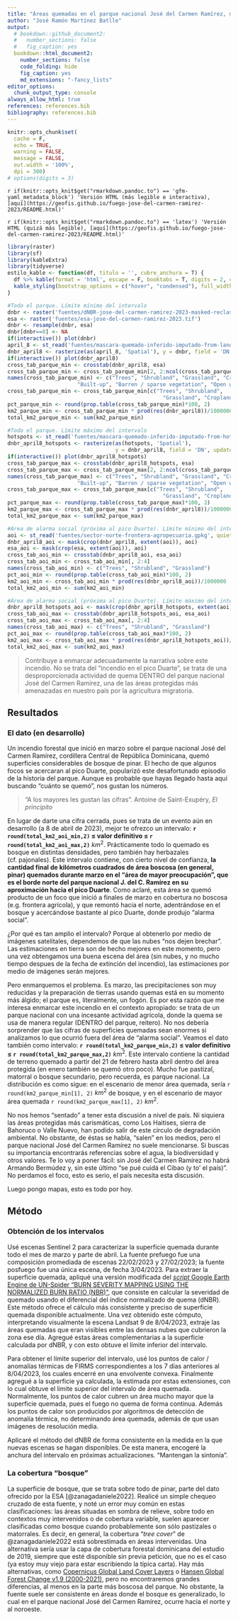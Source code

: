 ```yaml
---
title: "Áreas quemadas en el parque nacional José del Carmen Ramírez, marzo-abril 2023"
author: "José Ramón Martínez Batlle"
output:
  # bookdown::github_document2:
  #   number_sections: false
  #   fig_caption: yes
  bookdown::html_document2:
    number_sections: false
    code_folding: hide
    fig_caption: yes
    md_extensions: "-fancy_lists"
editor_options: 
  chunk_output_type: console
always_allow_html: true
references: references.bib
bibliography: references.bib
---
```


```r
knitr::opts_chunk$set(
  cache = F, 
  echo = TRUE,
  warning = FALSE,
  message = FALSE,
  out.width = '100%',
  dpi = 300)
# options(digits = 3)
```

`r if(knitr::opts_knit$get("rmarkdown.pandoc.to") == 'gfm-yaml_metadata_block') 'Versión HTML (más legible e interactiva), [aquí](https://geofis.github.io/fuego-jose-del-carmen-ramirez-2023/README.html)'`

`r if(knitr::opts_knit$get("rmarkdown.pandoc.to") == 'latex') 'Versión HTML (quizá más legible), [aquí](https://geofis.github.io/fuego-jose-del-carmen-ramirez-2023/README.html)'`

```r
library(raster)
library(sf)
library(kableExtra)
library(tidyverse)
estilo_kable <- function(df, titulo = '', cubre_anchura = T) {
  df %>% kable(format = 'html', escape = F, booktabs = T, digits = 2, caption = titulo) %>%
  kable_styling(bootstrap_options = c("hover", "condensed"), full_width = cubre_anchura)
}
```



```r
#Todo el parque. Límite mínimo del intervalo
dnbr <- raster('fuentes/dNBR-jose-del-carmen-ramirez-2023-masked-reclass-majority.tif')
esa <- raster('fuentes/esa-jose-del-carmen-ramirez-2023.tif')
dnbr <- resample(dnbr, esa)
dnbr[dnbr==0] <- NA
if(interactive()) plot(dnbr)
april_8 <- st_read('fuentes/mascara-quemado-inferido-imputado-from-landsat-april-8.gpkg', quiet = T)
dnbr_april8 <- rasterize(as(april_8, 'Spatial'), y = dnbr, field = 'DN', update = T)
if(interactive()) plot(dnbr_april8)
cross_tab_parque_min <- crosstab(dnbr_april8, esa)
cross_tab_parque_min <- cross_tab_parque_min[2, 2:ncol(cross_tab_parque_min)]
names(cross_tab_parque_min) <- c("Trees", "Shrubland", "Grassland", "Cropland",
                      "Built-up", "Barren / sparse vegetation", "Open water")
cross_tab_parque_min <- cross_tab_parque_min[c("Trees", "Shrubland",
                                                 "Grassland", "Cropland")]
pct_parque_min <- round(prop.table(cross_tab_parque_min)*100, 2)
km2_parque_min <- cross_tab_parque_min * prod(res(dnbr_april8))/1000000
total_km2_parque_min <- sum(km2_parque_min)
```

```r
#Todo el parque. Límite máximo del intervalo
hotspots <- st_read('fuentes/mascara-quemado-inferido-imputado-from-hotspots.gpkg', quiet = T)
dnbr_april8_hotspots <- rasterize(as(hotspots, 'Spatial'),
                                  y = dnbr_april8, field = 'DN', update = T)
if(interactive()) plot(dnbr_april8_hotspots)
cross_tab_parque_max <- crosstab(dnbr_april8_hotspots, esa)
cross_tab_parque_max <- cross_tab_parque_max[2, 2:ncol(cross_tab_parque_max)]
names(cross_tab_parque_max) <- c("Trees", "Shrubland", "Grassland", "Cropland",
                      "Built-up", "Barren / sparse vegetation", "Open water")
cross_tab_parque_max <- cross_tab_parque_max[c("Trees", "Shrubland",
                                                 "Grassland", "Cropland")]
pct_parque_max <- round(prop.table(cross_tab_parque_max)*100, 2)
km2_parque_max <- cross_tab_parque_max * prod(res(dnbr_april8))/1000000
total_km2_parque_max <- sum(km2_parque_max)
```


```r
#Área de alarma social (próxima al pico Duarte). Límite mínimo del intervalo
aoi <- st_read('fuentes/sector-norte-frontera-agropecuaria.gpkg', quiet = T)
dnbr_april8_aoi <- mask(crop(dnbr_april8, extent(aoi)), aoi)
esa_aoi <- mask(crop(esa, extent(aoi)), aoi)
cross_tab_aoi_min <- crosstab(dnbr_april8_aoi, esa_aoi)
cross_tab_aoi_min <- cross_tab_aoi_min[, 2:4]
names(cross_tab_aoi_min) <- c("Trees", "Shrubland", "Grassland")
pct_aoi_min <- round(prop.table(cross_tab_aoi_min)*100, 2)
km2_aoi_min <- cross_tab_aoi_min * prod(res(dnbr_april8_aoi))/1000000
total_km2_aoi_min <- sum(km2_aoi_min)
```



```r
#Área de alarma social (próxima al pico Duarte). Límite máximo del intervalo
dnbr_april8_hotspots_aoi <- mask(crop(dnbr_april8_hotspots, extent(aoi)), aoi)
cross_tab_aoi_max <- crosstab(dnbr_april8_hotspots_aoi, esa_aoi)
cross_tab_aoi_max <- cross_tab_aoi_max[, 2:4]
names(cross_tab_aoi_max) <- c("Trees", "Shrubland", "Grassland")
pct_aoi_max <- round(prop.table(cross_tab_aoi_max)*100, 2)
km2_aoi_max <- cross_tab_aoi_max * prod(res(dnbr_april8_hotspots_aoi))/1000000
total_km2_aoi_max <- sum(km2_aoi_max)
```


> Contribuye a enmarcar adecuadamente la narrativa sobre este incendio. No se trata del "incendio en el pico Duarte", se trata de una desproporcionada actividad de quema DENTRO del parque nacional José del Carmen Ramírez, una de las áreas protegidas más amenazadas en nuestro país por la agricultura migratoria.

## Resultados

### El dato (en desarrollo)

Un incendio forestal que inició en marzo sobre el parque nacional José del Carmen Ramírez, cordillera Central de República Dominicana, quemó superficies considerables de bosque de pinar. El hecho de que algunos focos se acercaran al pico Duarte, popularizó este desafortunado episodio de la historia del parque. Aunque es probable que hayas llegado hasta aquí buscando "cuánto se quemó", nos gustan los números.

> "A los mayores les gustan las cifras". Antoine de Saint-Exupéry, *El principito*

En lugar de darte una cifra cerrada, pues se trata de un evento aún en desarrollo (a 8 de abril de 2023), mejor te ofrezco un intervalo: **`r round(total_km2_aoi_min,2)` $\leq$ valor definitivo $\leq$ `r round(total_km2_aoi_max,2)`** $km^2$. Prácticamente todo lo quemado es bosque en distintas densidades, pero también hay herbazales (cf. pajonales). Este intervalo contiene, con cierto nivel de confianza, **la cantidad final de kilómetros cuadrados de área boscosa (en general, pinar) quemados durante marzo en el "área de mayor preocupación", que es el borde norte del parque nacional J. del C. Ramírez en su aproximación hacia el pico Duarte**. Como aclaré, esta área se quemó producto de un foco que inició a finales de marzo en cobertura no boscosa (e.g. frontera agrícola), y que remontó hacia el norte, adentrándose en el bosque y acercándose bastante al pico Duarte, donde produjo "alarma social".

¿Por qué es tan amplio el intervalo? Porque al obtenerlo por medio de imágenes satelitales, dependemos de que las nubes "nos dejen brechar". Las estimaciones en tierra son de hecho mejores en este momento, pero una vez obtengamos una buena escena del área (sin nubes, y no mucho tiempo despues de la fecha de extinción del incendio), las estimaciones por medio de imágenes serán mejores.

Pero enmarquemos el problema. Es marzo, las precipitaciones son muy reducidas y la preparación de tierras usando quemas está en su momento más álgido; el parque es, literalmente, un fogón. Es por esta razón que me interesa enmarcar este incendio en el contexto apropiado: se trata de un parque nacional con una incesante actividad agrícola, donde la quema se usa de manera regular (DENTRO del parque, reitero). No nos debería sorprender que las cifras de superficies quemadas sean enormes si analizamos lo que ocurrió fuera del área de "alarma social". Veamos el dato también como intervalo: **`r round(total_km2_parque_min,2)` $\leq$ valor definitivo $\leq$ `r round(total_km2_parque_max,2)`** $km^2$. Este intervalo contiene la cantidad de terreno quemado a partir del 21 de febrero hasta abril dentro del área protegida (en enero también se quemó otro poco). Mucho fue pastizal, matorral o bosque secundario, pero recuerda, es parque nacional. La distribución es como sigue: en el escenario de menor área quemada, sería `r round(km2_parque_min[1], 2)` $km^2$ de bosque, y en el escenario de mayor área quemada `r round(km2_parque_max[1], 2)` $km^2$.

No nos hemos "sentado" a tener esta discusión a nivel de país. Ni siquiera las áreas protegidas más carismáticas, como Los Haitises, sierra de Bahoruco o Valle Nuevo, han podido salir de este círculo de degradación ambiental. No obstante, de éstas se habla, "salen" en los medios, pero el parque nacional José del Carmen Ramírez no suele mencionarse. Si buscas su importancia encontrarás referencias sobre el agua, la biodiversidad y otros valores. Te lo voy a poner fácil: sin José del Carmen Ramírez no habrá Armando Bermúdez y, sin este último "se pué cuidá el Cibao (y to' el país)". No perdamos el foco, esto es serio, el país necesita esta discusión.

Luego pongo mapas, esto es todo por hoy.

## Método

### Obtención de los intervalos

Usé escenas Sentinel 2 para caracterizar la superficie quemada durante todo el mes de marzo y parte de abril. La fuente prefuego fue una composición promediada de escenas 22/02/2023 y 27/02/2023; la fuente posfuego fue una única escena, de fecha 3/04/2023. Para extraer la superficie quemada, apliqué una versión modificada del [*script* Google Earth Engine de UN-Spider "BURN SEVERITY MAPPING USING THE NORMALIZED BURN RATIO (NBR)"](https://un-spider.org/advisory-support/recommended-practices/recommended-practice-burn-severity/burn-severity-earth-engine), que consiste en calcular la severidad de quemado usando el diferencial del índice normalizado de quema (dNBR). Este método ofrece el cálculo más consistente y preciso de superficie quemada disponible actualmente. Una vez obtenido este cómputo, interpretando visualmente la escena Landsat 9 de 8/04/2023, extraje las áreas quemadas que eran visibles entre las densas nubes que cubrieron la zona ese día. Agregué estas áreas complementarias a la superficie calculada por dNBR, y con esto obtuve el límite inferior del intervalo.

Para obtener el límite superior del intervalo, usé los puntos de calor / anomalías térmicas de FIRMS correspondientes a los 7 días anteriores al 8/04/2023, los cuales encerré en una envolvente convexa. Finalmente agregué a la superficie ya calculada, la estimada por estas extensiones, con lo cual obtuve el límite superior del intervalo de área quemada. Normalmente, los puntos de calor cubren un área mucho mayor que la superficie quemada, pues el fuego no quema de forma continua. Además los puntos de calor son producidos por algoritmos de detección de anomalía térmica, no determinando área quemada, además de que usan imágenes de resolución media.

Aplicaré el método del dNBR de forma consistente en la medida en la que nuevas escenas se hagan disponibles. De esta manera, encogeré la anchura del intervalo en próximas actualizaciones. "Mantengan la sintonía".

### La cobertura "bosque"

La superficie de bosque, que se trata sobre todo de pinar, parte del dato ofrecido por la ESA [@zanagadaniele2022]. Realicé un simple chequeo cruzado de esta fuente, y noté un error muy común en estas clasificaciones: las áreas situadas en sombra de relieve, sobre todo en contextos muy intervenidos o de cobertura variable, suelen aparecer clasificadas como bosque cuando probablemente son sólo pastizales o matorrales. Es decir, en general, la cobertura "*tree cover*" de @zanagadaniele2022 está sobrestimada en áreas intervenidas. Una alternativa sería usar la capa de cobertura forestal dominicana del estudio de 2019, siempre que esté disponible sin previa petición, que no es el caso (ya estoy muy viejo para estar escribiendo la típica carta). Hay más alternativas, como [Copernicus Global Land Cover Layers](https://developers.google.com/earth-engine/datasets/catalog/COPERNICUS_Landcover_100m_Proba-V-C3_Global) o [Hansen Global Forest Change v1.9 (2000-2021)](https://developers.google.com/earth-engine/datasets/catalog/UMD_hansen_global_forest_change_2021_v1_9), pero no encontraremos grandes diferencias, al menos en la parte más boscosa del parque. No obstante, la fuente suele ser consistente en áreas donde el bosque es generalizado, lo cual en el parque nacional José del Carmen Ramírez, ocurre hacia el norte y al noroeste.
